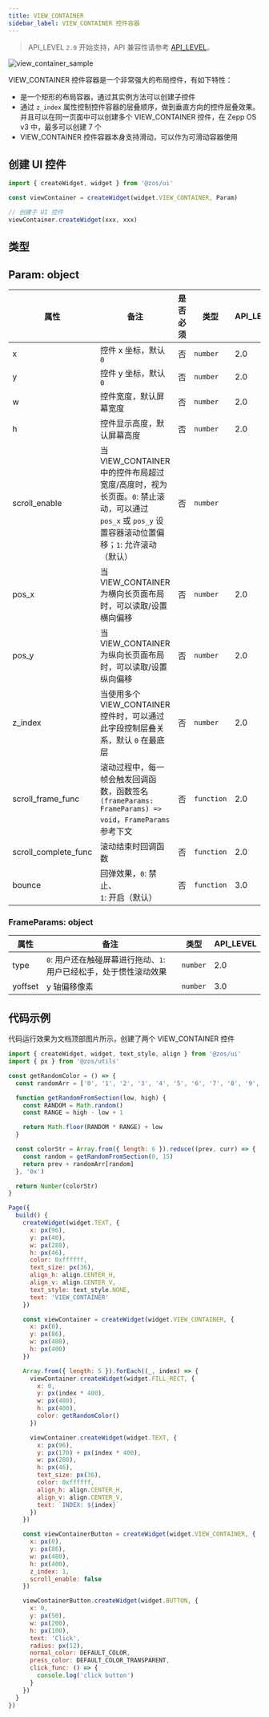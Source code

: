 ```yaml
---
title: VIEW_CONTAINER
sidebar_label: VIEW_CONTAINER 控件容器
---
```


> API_LEVEL `2.0` 开始支持，API 兼容性请参考 [API_LEVEL](../../../../../guides/framework/device/compatibility.md)。

![view_container_sample](/img/api/view_container_sample.gif)

VIEW_CONTAINER 控件容器是一个非常强大的布局控件，有如下特性：

- 是一个矩形的布局容器，通过其实例方法可以创建子控件
- 通过 `z_index` 属性控制控件容器的层叠顺序，做到垂直方向的控件层叠效果。并且可以在同一页面中可以创建多个 VIEW_CONTAINER 控件，在 Zepp OS v3 中，最多可以创建 7 个
- VIEW_CONTAINER 控件容器本身支持滑动，可以作为可滑动容器使用

## 创建 UI 控件

```js
import { createWidget, widget } from '@zos/ui'

const viewContainer = createWidget(widget.VIEW_CONTAINER, Param)

// 创建子 UI 控件
viewContainer.createWidget(xxx, xxx)
```

## 类型

## Param: object

| 属性                 | 备注                                                                                                                                              | 是否必须 | 类型       | API_LEVEL |
| -------------------- | ------------------------------------------------------------------------------------------------------------------------------------------------- | -------- | ---------- | --------- |
| x                    | 控件 x 坐标，默认 `0`                                                                                                                             | 否       | `number`   | 2.0       |
| y                    | 控件 y 坐标，默认 `0`                                                                                                                             | 否       | `number`   | 2.0       |
| w                    | 控件宽度，默认屏幕宽度                                                                                                                            | 否       | `number`   | 2.0       |
| h                    | 控件显示高度，默认屏幕高度                                                                                                                        | 否       | `number`   | 2.0       |
| scroll_enable        | 当 VIEW_CONTAINER 中的控件布局超过宽度/高度时，视为长页面。`0`: 禁止滚动，可以通过 `pos_x` 或 `pos_y` 设置容器滚动位置偏移；`1`: 允许滚动（默认） | 否       | `number`   |
| pos_x                | 当 VIEW_CONTAINER 为横向长页面布局时，可以读取/设置横向偏移                                                                                       | 否       | `number`   | 2.0       |
| pos_y                | 当 VIEW_CONTAINER 为纵向长页面布局时，可以读取/设置纵向偏移                                                                                       | 否       | `number`   | 2.0       |
| z_index              | 当使用多个 VIEW_CONTAINER 控件时，可以通过此字段控制层叠关系，默认 `0` 在最底层                                                                   | 否       | `number`   | 2.0       |
| scroll_frame_func    | 滚动过程中，每一帧会触发回调函数，函数签名 `(frameParams: FrameParams) => void`，`FrameParams` 参考下文                                           | 否       | `function` | 2.0       |
| scroll_complete_func | 滚动结束时回调函数                                                                                                                                | 否       | `function` | 2.0       |
| bounce               | 回弹效果，`0`: 禁止、`1`: 开启（默认）                                                                                                            | 否       | `function` | 3.0       |

### FrameParams: object

| 属性    | 备注                                                               | 类型     | API_LEVEL |
| ------- | ------------------------------------------------------------------ | -------- | --------- |
| type    | `0`: 用户还在触碰屏幕进行拖动、`1`: 用户已经松手，处于惯性滚动效果 | `number` | 2.0       |
| yoffset | y 轴偏移像素                                                       | `number` | 3.0       |

## 代码示例

代码运行效果为文档顶部图片所示，创建了两个 VIEW_CONTAINER 控件

```js
import { createWidget, widget, text_style, align } from '@zos/ui'
import { px } from '@zos/utils'

const getRandomColor = () => {
  const randomArr = ['0', '1', '2', '3', '4', '5', '6', '7', '8', '9', 'a', 'b', 'c', 'd', 'e', 'f']

  function getRandomFromSection(low, high) {
    const RANDOM = Math.random()
    const RANGE = high - low + 1

    return Math.floor(RANDOM * RANGE) + low
  }

  const colorStr = Array.from({ length: 6 }).reduce((prev, curr) => {
    const random = getRandomFromSection(0, 15)
    return prev + randomArr[random]
  }, '0x')

  return Number(colorStr)
}

Page({
  build() {
    createWidget(widget.TEXT, {
      x: px(96),
      y: px(40),
      w: px(288),
      h: px(46),
      color: 0xffffff,
      text_size: px(36),
      align_h: align.CENTER_H,
      align_v: align.CENTER_V,
      text_style: text_style.NONE,
      text: 'VIEW_CONTAINER'
    })

    const viewContainer = createWidget(widget.VIEW_CONTAINER, {
      x: px(0),
      y: px(86),
      w: px(480),
      h: px(400)
    })

    Array.from({ length: 5 }).forEach((_, index) => {
      viewContainer.createWidget(widget.FILL_RECT, {
        x: 0,
        y: px(index * 400),
        w: px(480),
        h: px(400),
        color: getRandomColor()
      })

      viewContainer.createWidget(widget.TEXT, {
        x: px(96),
        y: px(170) + px(index * 400),
        w: px(288),
        h: px(46),
        text_size: px(36),
        color: 0xffffff,
        align_h: align.CENTER_H,
        align_v: align.CENTER_V,
        text: `INDEX: ${index}`
      })
    })

    const viewContainerButton = createWidget(widget.VIEW_CONTAINER, {
      x: px(0),
      y: px(86),
      w: px(480),
      h: px(400),
      z_index: 1,
      scroll_enable: false
    })

    viewContainerButton.createWidget(widget.BUTTON, {
      x: 0,
      y: px(50),
      w: px(200),
      h: px(100),
      text: 'Click',
      radius: px(12),
      normal_color: DEFAULT_COLOR,
      press_color: DEFAULT_COLOR_TRANSPARENT,
      click_func: () => {
        console.log('click button')
      }
    })
  }
})
```
